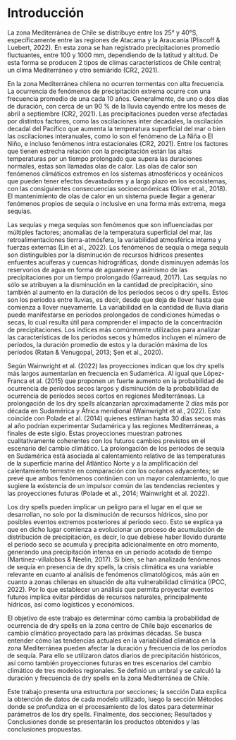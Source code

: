 # Introducción

La zona Mediterránea de Chile se distribuye entre los 25° y 40°S, específicamente entre las regiones de Atacama y la Araucanía (Pliscoff & Luebert, 2022). En esta zona se han registrado precipitaciones promedio fluctuantes, entre 100 y 1000 mm, dependiendo de la latitud y altitud. De esta forma se producen 2 tipos de climas característicos de Chile central; un clima Mediterráneo y otro semiárido (CR2, 2021).

En la zona Mediterránea chilena no ocurren tormentas con alta frecuencia. La ocurrencia de fenómenos de precipitación extrema ocurre con una frecuencia promedio de una cada 10 años. Generalmente, de uno o dos días de duración, con cerca de un 90 % de la lluvia cayendo entre los meses de abril a septiembre (CR2, 2021). Las precipitaciones pueden verse afectadas por distintos factores, como las oscilaciones inter decadales, la oscilación decadal del Pacífico que aumenta la temperatura superficial del mar o bien las oscilaciones interanuales, como lo son el fenómeno de La Niña o El Niño, e incluso fenómenos intra estacionales (CR2, 2021). Entre los factores que tienen estrecha relación con la precipitación están las altas temperaturas por un tiempo prolongado que supera las duraciones normales, estas son llamadas olas de calor. Las olas de calor son fenómenos climáticos extremos en los sistemas atmosféricos y oceánicos que pueden tener efectos devastadores y a largo plazo en los ecosistemas, con las consiguientes consecuencias socioeconómicas (Oliver et al., 2018). El mantenimiento de olas de calor en un sistema puede llegar a generar fenómenos propios de sequía o inclusive en una forma más extrema, mega sequías.

Las sequías y mega sequías son fenómenos que son influenciadas por múltiples factores; anomalías de la temperatura superficial del mar, las retroalimentaciones tierra-atmósfera, la variabilidad atmosférica interna y fuerzas externas (Lin et al., 2022). Los fenómenos de sequía o mega sequía son distinguibles por la disminución de recursos hídricos presentes enfuentes acuíferas y cuencas hidrográficas, donde disminuyen además los reservorios de agua en forma de aguanieve y asimismo de las precipitaciones por un tiempo prolongado (Garreaud, 2017). Las sequías no sólo se atribuyen a la disminución en la cantidad de precipitación, sino también al aumento en la duración de los períodos secos o dry spells. Estos son los periodos entre lluvias, es decir, desde que deja de llover hasta que comienza a llover nuevamente. La variabilidad en la cantidad de lluvia diaria puede manifestarse en períodos prolongados de condiciones húmedas o secas, lo cual resulta útil para comprender el impacto de la concentración de precipitaciones. Los índices más comúnmente utilizados para analizar las características de los períodos secos y húmedos incluyen el número de períodos, la duración promedio de estos y la duración máxima de los períodos (Ratan & Venugopal, 2013; Şen et al., 2020).


Según Wainwright et al. (2022) las proyecciones indican que los dry spells más largos aumentarían en frecuencia en Sudamérica. Al igual que López-Franca et al. (2015) que proponen un fuerte aumento en la probabilidad de ocurrencia de períodos secos largos y disminución de la probabilidad de ocurrencia de períodos secos cortos en regiones Mediterráneas. La prolongación de los dry spells alcanzarían aproximadamente 2 días más por década en Sudamérica y África meridional (Wainwright et al., 2022). Esto coincide con Polade et al. (2014) quienes estiman hasta 30 días secos más al año podrían experimentar Sudamérica y las regiones Mediterráneas, a finales de este siglo. Estas proyecciones muestran patrones cualitativamente coherentes con los futuros cambios previstos en el escenario del cambio climático. La prolongación de los periodos de sequía en Sudamérica está asociada al calentamiento relativo de las temperaturas de la superficie marina del Atlántico Norte y a la amplificación del calentamiento terrestre en comparación con los océanos adyacentes; se prevé que ambos fenómenos continúen con un mayor calentamiento, lo que sugiere la existencia de un impulsor común de las tendencias recientes y las proyecciones futuras (Polade et al., 2014; Wainwright et al. 2022).



Los dry spells pueden implicar un peligro para el lugar en el que se desarrollan, no solo por la disminución de recursos hídricos, sino por posibles eventos extremos posteriores al periodo seco. Esto se explica ya que en dicho lugar comienza a evolucionar un proceso de acumulación de distribución de precipitación, es decir, lo que debiese haber llovido durante el periodo seco se acumula y precipita adicionalmente en otro momento, generando una precipitación intensa en un periodo acotado de tiempo (Martinez-villalobos & Neelin, 2017). Si bien, se han analizado fenómenos de sequía en presencia de dry spells, la crisis climática es una variable relevante en cuanto al análisis de fenómenos climatológicos, más aún en cuanto a zonas chilenas en situación de alta vulnerabilidad climática (IPCC, 2022). Por lo que establecer un análisis que permita proyectar eventos futuros implica evitar pérdidas de recursos naturales, principalmente hídricos, así como logísticos y económicos.

El objetivo de este trabajo es determinar cómo cambia la probabilidad de ocurrencia de dry spells en la zona centro de Chile bajo escenarios de cambio climático proyectado para las próximas décadas. Se busca entender cómo las tendencias actuales en la variabilidad climática en la zona Mediterránea pueden afectar la duración y frecuencia de los períodos de sequía. Para ello se utilizaron datos diarios de precipitación históricos, así como también proyecciones futuras en tres escenarios del cambio climático de tres modelos regionales. Se definió un umbral y se calculó la duración y frecuencia de dry spells en la zona Mediterránea de Chile.

Este trabajo presenta una estructura por secciones; la sección Data explica la obtención de datos de cada modelo utilizado, luego la sección Métodos donde se profundiza en el procesamiento de los datos para determinar parámetros de los dry spells. Finalmente, dos secciones; Resultados y Conclusiones donde se presentarán los productos obtenidos y las conclusiones propuestas.



